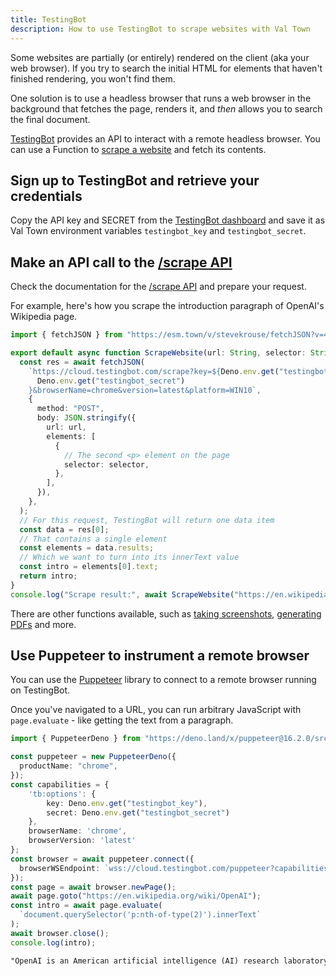 ```yaml
---
title: TestingBot
description: How to use TestingBot to scrape websites with Val Town
---
```


Some websites are partially (or entirely) rendered on the client (aka your web
browser). If you try to search the initial HTML for elements that haven't
finished rendering, you won't find them.

One solution is to use a headless browser that runs a web browser in the
background that fetches the page, renders it, and _then_ allows you to search
the final document.

[TestingBot](https://testingbot.com/)
provides an API to interact with a remote headless browser. You can use a Function to [scrape a website](https://testingbot.com/support/functions/scrape) and fetch its contents. 

## Sign up to TestingBot and retrieve your credentials

Copy the API key and SECRET from the 
[TestingBot dashboard](https://testingbot.com/members/user/security)
and save it as Val Town environment variables `testingbot_key` and `testingbot_secret`.

## Make an API call to the [/scrape API](https://testingbot.com/support/functions/scrape)

Check the documentation for the
[/scrape API](https://testingbot.com/support/functions/scrape) and prepare your request.

For example, here's how you scrape the introduction paragraph of OpenAI's
Wikipedia page.

```ts title="Scrape API example" val
import { fetchJSON } from "https://esm.town/v/stevekrouse/fetchJSON?v=41";

export default async function ScrapeWebsite(url: String, selector: String) {
  const res = await fetchJSON(
    `https://cloud.testingbot.com/scrape?key=${Deno.env.get("testingbot_key")}&secret=${
      Deno.env.get("testingbot_secret")
    }&browserName=chrome&version=latest&platform=WIN10`,
    {
      method: "POST",
      body: JSON.stringify({
        url: url,
        elements: [
          {
            // The second <p> element on the page
            selector: selector,
          },
        ],
      }),
    },
  );
  // For this request, TestingBot will return one data item
  const data = res[0];
  // That contains a single element
  const elements = data.results;
  // Which we want to turn into its innerText value
  const intro = elements[0].text;
  return intro;
}
console.log("Scrape result:", await ScrapeWebsite("https://en.wikipedia.org/wiki/OpenAI", "p:nth-of-type(2)"));
```

There are other functions available, such as [taking screenshots](https://testingbot.com/support/functions/screenshot), [generating PDFs](https://testingbot.com/support/functions/pdf) and more.

## Use Puppeteer to instrument a remote browser

You can use the [Puppeteer](https://pptr.dev/) library to connect to a remote browser running on TestingBot.

Once you've navigated to a URL, you can run arbitrary JavaScript with
`page.evaluate` - like getting the text from a paragraph.

```ts title="Puppeteer example" val
import { PuppeteerDeno } from "https://deno.land/x/puppeteer@16.2.0/src/deno/Puppeteer.ts";

const puppeteer = new PuppeteerDeno({
  productName: "chrome",
});
const capabilities = {
    'tb:options': {
        key: Deno.env.get("testingbot_key"),
        secret: Deno.env.get("testingbot_secret")
    },
    browserName: 'chrome',
    browserVersion: 'latest'
};
const browser = await puppeteer.connect({
  browserWSEndpoint: `wss://cloud.testingbot.com/puppeteer?capabilities=${encodeURIComponent(JSON.stringify(capabilities))}`,
});
const page = await browser.newPage();
await page.goto("https://en.wikipedia.org/wiki/OpenAI");
const intro = await page.evaluate(
  `document.querySelector('p:nth-of-type(2)').innerText`
);
await browser.close();
console.log(intro);
```

```txt title="Logs"
"OpenAI is an American artificial intelligence (AI) research laboratory consisting of the non-profit OpenAI Incorporated and its for-profit subsidiary corporation OpenAI Limited Partnership. OpenAI conducts AI research with the declared intention of promoting and developing friendly AI."
```
